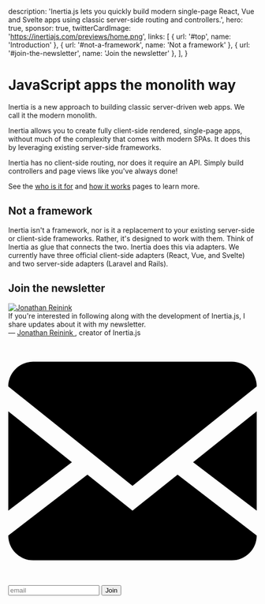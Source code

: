 
  description:
    'Inertia.js lets you quickly build modern single-page React, Vue and Svelte apps using classic server-side routing and controllers.',
  hero: true,
  sponsor: true,
  twitterCardImage: 'https://inertiajs.com/previews/home.png',
  links: [
    { url: '#top', name: 'Introduction' },
    { url: '#not-a-framework', name: 'Not a framework' },
    { url: '#join-the-newsletter', name: 'Join the newsletter' },
  ],
}

# JavaScript apps the monolith way

Inertia is a new approach to building classic server-driven web apps. We call it the modern monolith.

Inertia allows you to create fully client-side rendered, single-page apps, without much of the complexity that comes with modern SPAs. It does this by leveraging existing server-side frameworks.

Inertia has no client-side routing, nor does it require an API. Simply build controllers and page views like you've always done!

See the [who is it for](/who-is-it-for) and [how it works](/how-it-works) pages to learn more.

## Not a framework

Inertia isn't a framework, nor is it a replacement to your existing server-side or client-side frameworks. Rather, it's designed to work with them. Think of Inertia as glue that connects the two. Inertia does this via adapters. We currently have three official client-side adapters (React, Vue, and Svelte) and two server-side adapters (Laravel and Rails).

## Join the newsletter

<div className="mt-8 p-8 rounded-lg text-white" style={{ background: '#303f6d' }}>
  <div className="sm:flex sm:items-center">
    <a className="flex-shrink-0 block w-24 h-24 rounded-full overflow-hidden mr-5" href="https://twitter.com/reinink">
      <img className="w-full h-full" src="/img/jonathan.png" alt="Jonathan Reinink" />
    </a>
    <div>
      <div className="mt-4 sm:mt-0 md:text-lg leading-snug">
        If you're interested in following along with the development of Inertia.js, I share updates about it with my
        newsletter.
      </div>
      <div className="mt-2 text-sm text-pink-300">
        &mdash;
        <a className="hover:underline" href="https://twitter.com/reinink">
          Jonathan Reinink
        </a>, creator<span className="hidden md:inline"> of Inertia.js</span>
      </div>
    </div>
  </div>
  <form
    className="relative rounded md:flex-1 flex flex-wrap mt-10 bg-white js-cm-form"
    action="https://www.createsend.com/t/subscribeerror?description="
    method="post"
    data-id="5B5E7037DA78A748374AD499497E309E7A72DB5B03776F8528C3CD73C7D671DB63D56863313BA2815CD76E9BF64B0B2C16A5F149531D155024506C8CF65B0F9F"
  >
    <input type="hidden" name="cm-f-dttkhdti" value="Yes" />
    <label htmlFor="email" className="min-w-0 flex-1 flex items-center px-3 md:px-4 py-4 rounded-l">
      <svg
        className="flex-shrink-0 fill-current text-gray-500 w-4 h-4 mr-2 sm:mr-3"
        xmlns="http://www.w3.org/2000/svg"
        viewBox="0 0 20 20"
      >
        <path d="M18 2a2 2 0 0 1 2 2v12a2 2 0 0 1-2 2H2a2 2 0 0 1-2-2V4c0-1.1.9-2 2-2h16zm-4.37 9.1L20 16v-2l-5.12-3.9L20 6V4l-10 8L0 4v2l5.12 4.1L0 14v2l6.37-4.9L10 14l3.63-2.9z" />
      </svg>
      <input
        id="email"
        className="flex-1 appearance-none bg-transparent text-gray-700 font-semibold text-base md:text-lg focus:outline-none js-cm-email-input"
        name="cm-otkdihj-otkdihj"
        type="email"
        required
        placeholder="email"
      />
    </label>
    <button
      className="appearance-none text-lg md:text-xl text-white font-semibold bg-purple-500 px-6 md:px-12 rounded-r whitespace-no-wrap focus:outline-none hover:bg-purple-400 focus:bg-purple-400 active:bg-purple-400 js-cm-submit-button"
      type="submit"
    >
      Join
    </button>
  </form>
  <script type="text/javascript" src="https://js.createsend1.com/javascript/copypastesubscribeformlogic.js"></script>
</div>
